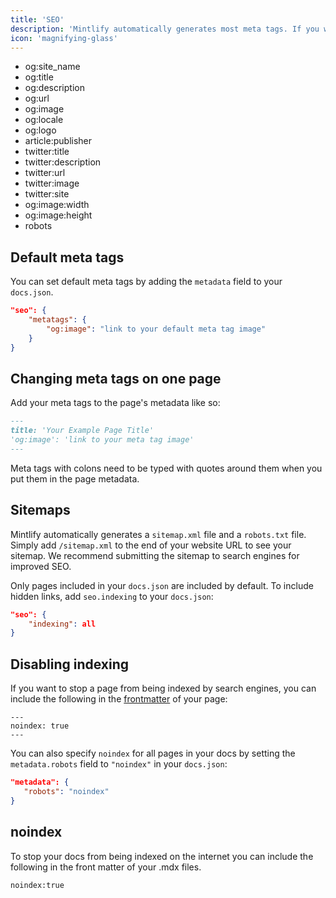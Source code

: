 ```yaml
---
title: 'SEO'
description: 'Mintlify automatically generates most meta tags. If you want to customize them, you can set default values in docs.json or change them per page.'
icon: 'magnifying-glass'
---
```


<Accordion title="Supported Meta Tags">

- og:site_name
- og:title
- og:description
- og:url
- og:image
- og:locale
- og:logo
- article:publisher
- twitter:title
- twitter:description
- twitter:url
- twitter:image
- twitter:site
- og:image:width
- og:image:height
- robots

</Accordion>

## Default meta tags

You can set default meta tags by adding the `metadata` field to your `docs.json`.

```json
"seo": {
    "metatags": {
        "og:image": "link to your default meta tag image"
    }
}
```

## Changing meta tags on one page

Add your meta tags to the page's metadata like so:

```md
---
title: 'Your Example Page Title'
'og:image': 'link to your meta tag image'
---
```

<Warning>

Meta tags with colons need to be typed with quotes around them when you put them in the page metadata.

</Warning>

## Sitemaps

Mintlify automatically generates a `sitemap.xml` file and a `robots.txt` file. Simply add `/sitemap.xml` to the end of your website URL to see your sitemap. We recommend submitting the sitemap to search engines for improved SEO.

Only pages included in your `docs.json` are included by default. To include hidden links, add `seo.indexing` to your `docs.json`:

```json
"seo": {
    "indexing": all
}
```

## Disabling indexing
If you want to stop a page from being indexed by search engines, you can include the following in the [frontmatter](/page) of your page:
```
---
noindex: true
---
```

You can also specify `noindex` for all pages in your docs by setting the `metadata.robots` field to `"noindex"` in your `docs.json`:

```json
"metadata": {
   "robots": "noindex"
}
```

## noindex

To stop your docs from being indexed on the internet you can include the following in the front matter of your .mdx files.

```
noindex:true
```